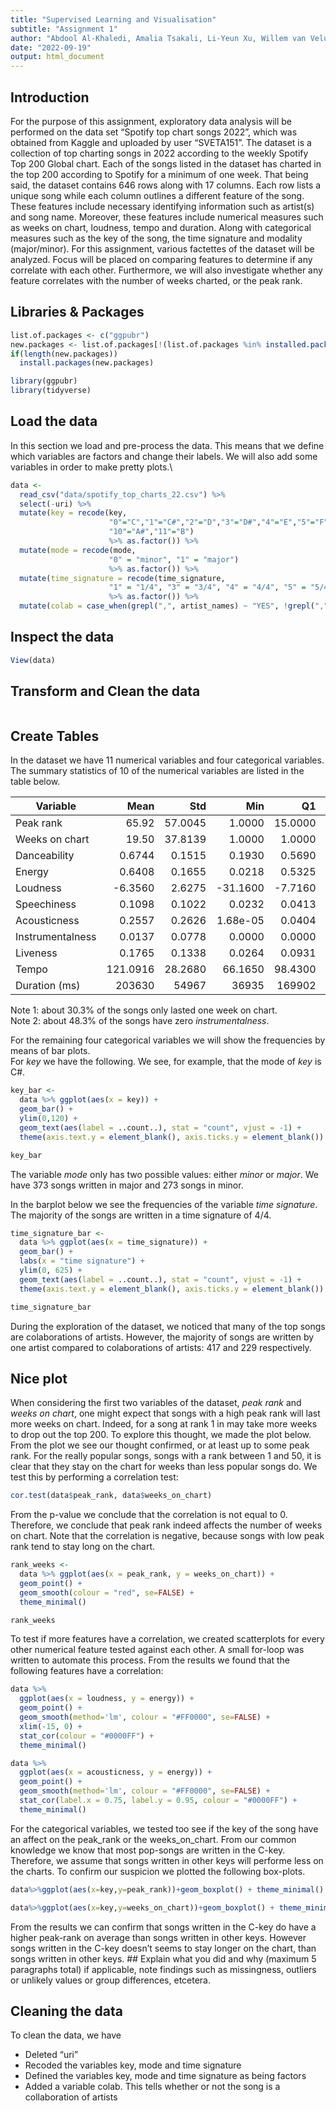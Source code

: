 ```yaml
---
title: "Supervised Learning and Visualisation"
subtitle: "Assignment 1"
author: "Abdool Al-Khaledi, Amalia Tsakali, Li-Yeun Xu, Willem van Veluw"
date: "2022-09-19"
output: html_document
---
```


## Introduction
For the purpose of this assignment, exploratory data analysis will be performed on the data set “Spotify top chart songs 2022”, which was obtained from Kaggle and uploaded by user “SVETA151”. The dataset is a collection of top charting songs in 2022 according to the weekly Spotify Top 200 Global chart. Each of the songs listed in the dataset has charted in the top 200 according to Spotify for a minimum of one week. That being said, the dataset contains 646 rows along with 17 columns. Each row lists a unique song while each column outlines a different feature of the song. These features include necessary identifying information such as artist(s) and song name. Moreover, these features include numerical measures such as weeks on chart, loudness, tempo and duration. Along with categorical measures such as the key of the song, the time signature and modality (major/minor). For this assignment, various factettes of the dataset will be analyzed. Focus will be placed on comparing features to determine if any correlate with each other. Furthermore, we will also investigate whether any feature correlates with the number of weeks charted, or the peak rank.

## Libraries & Packages

```r
list.of.packages <- c("ggpubr")
new.packages <- list.of.packages[!(list.of.packages %in% installed.packages()[,"Package"])]
if(length(new.packages)) 
  install.packages(new.packages)

library(ggpubr)
library(tidyverse)
```

## Load the data
In this section we load and pre-process the data. This means that we define which variables are factors and change their labels. We will also add some variables in order to make pretty plots.\\

```r
data <- 
  read_csv("data/spotify_top_charts_22.csv") %>% 
  select(-uri) %>% 
  mutate(key = recode(key, 
                      "0"="C","1"="C#","2"="D","3"="D#","4"="E","5"="F","6"="F#","7"="G","8"="G#","9"="A",
                      "10"="A#","11"="B") 
                      %>% as.factor()) %>% 
  mutate(mode = recode(mode, 
                      "0" = "minor", "1" = "major") 
                      %>% as.factor()) %>% 
  mutate(time_signature = recode(time_signature, 
                      "1" = "1/4", "3" = "3/4", "4" = "4/4", "5" = "5/4") 
                      %>% as.factor()) %>% 
  mutate(colab = case_when(grepl(",", artist_names) ~ "YES", !grepl(",", artist_names) ~ "NO") %>% as.factor())

```


## Inspect the data
```r
View(data)
```

## Transform and Clean the data
```r
```

## Create Tables
In the dataset we have 11 numerical variables and four categorical variables. The summary statistics of 10 of the numerical variables are listed in the table below. 

| Variable         | Mean     | Std      | Min      | Q1      | Median   | Q3       | Max      |
| ---------------- | -------: | -------: | -------: | ------: | -------: | -------: | ------:  |
| Peak rank        | 65.92    | 57.0045  | 1.0000   | 15.0000 | 51.5000  | 108.7500 | 200.0000 |
| Weeks on chart   | 19.50    | 37.8139  | 1.0000   | 1.0000  | 5.0000   | 19.7500  | 269.0000 |
| Danceability     | 0.6744   | 0.1515   | 0.1930   | 0.5690  | 0.6744   | 0.7907   | 0.9850   |
| Energy           | 0.6408   | 0.1655   | 0.0218   | 0.5325  | 0.6520   | 0.7690   | 0.9720   |
| Loudness         | -6.3560  | 2.6275   | -31.1600 | -7.7160 | -6.3560  | -4.5960  | -0.5140  |
| Speechiness      | 0.1098   | 0.1022   | 0.0232   | 0.0413  | 0.0635   | 0.1358   | 0.6110   |
| Acousticness     | 0.2557   | 0.2626   | 1.68e-05 | 0.0404  | 0.1555   | 0.4245   | 0.9690   |
| Instrumentalness | 0.0137   | 0.0778   | 0.0000   | 0.0000  | 1.5e-06  | 1.e-4    | 0.9080   |
| Liveness         | 0.1765   | 0.1338   | 0.0264   | 0.0931  | 0.1200   | 0.2318   | 0.9680   |
| Tempo            | 121.0916 | 28.2680  | 66.1650  | 98.4300 | 119.9700 | 139.9700 | 205.8600 |
| Duration (ms)    | 203630   | 54967    | 36935    | 169902  | 196389   | 229214   | 613027   |

Note 1: about 30.3% of the songs only lasted one week on chart.  
Note 2: about 48.3% of the songs have zero *instrumentalness*.  

For the remaining four categorical variables we will show the frequencies by means of bar plots.  
For *key* we have the following. We see, for example, that the mode of *key* is C#.
```r
key_bar <- 
  data %>% ggplot(aes(x = key)) +
  geom_bar() +
  ylim(0,120) +
  geom_text(aes(label = ..count..), stat = "count", vjust = -1) +
  theme(axis.text.y = element_blank(), axis.ticks.y = element_blank())

key_bar
```
  
The variable *mode* only has two possible values: either *minor* or *major*. We have 373 songs written in major and 273 songs in minor.  

In the barplot below we see the frequencies of the variable *time signature*. The majority of the songs are written in a time signature of 4/4.
```r
time_signature_bar <-
  data %>% ggplot(aes(x = time_signature)) +
  geom_bar() +
  labs(x = "time signature") +
  ylim(0, 625) +
  geom_text(aes(label = ..count..), stat = "count", vjust = -1) +
  theme(axis.text.y = element_blank(), axis.ticks.y = element_blank())

time_signature_bar
```
  
During the exploration of the dataset, we noticed that many of the top songs are colaborations of artists. However, the majority of songs are written by one artist compared to colaborations of artists: 417 and 229 respectively.


## Nice plot
When considering the first two variables of the dataset, *peak rank* and *weeks on chart*, one might expect that songs with a high peak rank will last more weeks on chart. Indeed, for a song at rank 1 in may take more weeks to drop out the top 200. To explore this thought, we made the plot below.  
From the plot we see our thought confirmed, or at least up to some peak rank. For the really popular songs, songs with a rank between 1 and 50, it is clear that they stay on the chart for weeks than less popular songs do. We test this by performing a correlation test:
```r
cor.test(data$peak_rank, data$weeks_on_chart)
```
From the p-value we conclude that the correlation is not equal to 0. Therefore, we conclude that peak rank indeed affects the number of weeks on chart. Note that the correlation is negative, because songs with low peak rank tend to stay long on the chart.
```r
rank_weeks <-
  data %>% ggplot(aes(x = peak_rank, y = weeks_on_chart)) +
  geom_point() +
  geom_smooth(colour = "red", se=FALSE) +
  theme_minimal()

rank_weeks
```
To test if more features have a correlation, we created scatterplots for every other numerical feature tested against each other. A small for-loop was written to automate this process. From the results we found that the following features have a correlation:

```r
data %>% 
  ggplot(aes(x = loudness, y = energy)) +
  geom_point() +
  geom_smooth(method='lm', colour = "#FF0000", se=FALSE) +
  xlim(-15, 0) +
  stat_cor(colour = "#0000FF") +
  theme_minimal()
```

```r
data %>% 
  ggplot(aes(x = acousticness, y = energy)) +
  geom_point() +
  geom_smooth(method='lm', colour = "#FF0000", se=FALSE) +
  stat_cor(label.x = 0.75, label.y = 0.95, colour = "#0000FF") +
  theme_minimal()

```

For the categorical variables, we tested too see if the key of the song have an affect on the peak_rank or the weeks_on_chart. From our common knowledge we know that most pop-songs are written in the C-key. Therefore, we assume that songs written in other keys will performe less on the charts. To confirm our suspicion we plotted the following box-plots.
```r
data%>%ggplot(aes(x=key,y=peak_rank))+geom_boxplot() + theme_minimal()
```
```r
data%>%ggplot(aes(x=key,y=weeks_on_chart))+geom_boxplot() + theme_minimal() + coord_cartesian(ylim = c(0,50))
```
From the results we can confirm that songs written in the C-key do have a higher peak-rank on average than songs written in other keys. However  songs written in the C-key doesn't seems to stay longer on the chart, than songs written in other keys.
## Explain what you did and why (maximum 5 paragraphs total) if applicable, note findings such as missingness, outliers or unlikely values or group differences, etcetera.

## Cleaning the data
To clean the data, we have

- Deleted "uri"
- Recoded the variables key, mode and time signature
- Defined the variables key, mode and time signature as being factors
- Added a variable colab. This tells whether or not the song is a collaboration of artists

